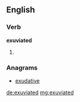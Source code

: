 ==English==

===Verb===
'''exuviated'''

# {{past of|[[exuviate]]}}

===Anagrams===
* [[exudative#English|exudative]]

[[de:exuviated]]
[[mg:exuviated]]